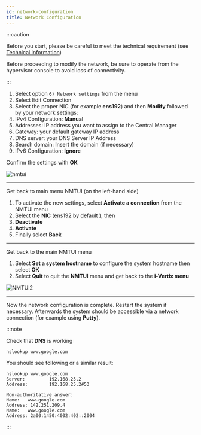 ---
id: network-configuration
title: Network Configuration
---


:::caution

Before you start, please be careful to meet the technical requirement (see [Technical Information](../before-you-start/technical-information.md))

Before proceeding to modify the network, be sure to operate from the hypervisor console to avoid loss of connectivity.

:::

1. Select option `6) Network settings` from the menu
2. Select Edit Connection
3. Select the proper NIC (for example **ens192**) and then **Modify** followed by your network settings:
4. IPv4 Configuration: **Manual**
5. Addresses: IP address you want to assign to the Central Manager
6. Gateway: your default gateway IP address
7. DNS server: your DNS Server IP Address
8. Search domain: Insert the domain (if necessary)
9. IPv6 Configuration: **Ignore**

Confirm the settings with **OK**

![nmtui](../../assets/setup-startup-central-poller/nmtui.png)

---

Get back to main menu NMTUI (on the left-hand side)

1. To activate the new settings, select **Activate a connection** from the NMTUI menu
2. Select the **NIC** (ens192 by default ), then
3. **Deactivate**
4. **Activate**
5. Finally select **Back**

---

Get back to the main NMTUI menu

1. Select **Set a system hostname** to configure the system hostname then select **OK**
2. Select **Quit** to quit the **NMTUI** menu and get back to the **i-Vertix menu**

![NMTUI2](../../assets/setup-startup-central-poller/nmtui2.png)

---

Now the network configuration is complete.
Restart the system if necessary. Afterwards the system should be accessible via a network connection (for example using **Putty**).

:::note

Check that **DNS** is working

```bash
nslookup www.google.com
```

You should see following or a similar result:

```text
nslookup www.google.com
Server:         192.168.25.2
Address:        192.168.25.2#53

Non-authoritative answer:
Name:   www.google.com
Address: 142.251.209.4
Name:   www.google.com
Address: 2a00:1450:4002:402::2004
```

:::
